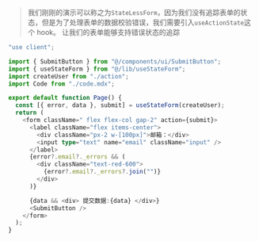 > 我们刚刚的演示可以称之为`StateLessForm`，因为我们没有追踪表单的状态，但是为了处理表单的数据校验错误，我们需要引入`useActionState`这个 hook。
> 让我们的表单能够支持错误状态的追踪
```typescript
"use client";

import { SubmitButton } from "@/components/ui/SubmitButton";
import { useStateForm } from "@/lib/useStateForm";
import createUser from "./action";
import Code from "./code.mdx";

export default function Page() {
  const [{ error, data }, submit] = useStateForm(createUser);
  return (
    <form className=" flex flex-col gap-2" action={submit}>
      <label className="flex items-center">
        <div className="px-2 w-[100px]">邮箱：</div>
        <input type="text" name="email" className="input" />
      </label>
      {error?.email?._errors && (
        <div className="text-red-600">
          {error?.email?._errors?.join("")}
        </div>
      )}

      {data && <div> 提交数据:{data} </div>}
      <SubmitButton />
    </form>
  );
}
```
